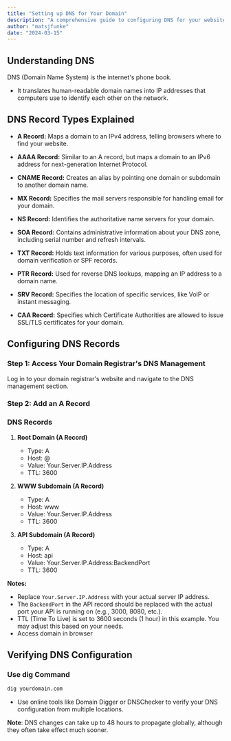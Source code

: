 ```yaml
---
title: "Setting up DNS for Your Domain"
description: "A comprehensive guide to configuring DNS for your website"
author: "matsjfunke"
date: "2024-03-15"
---
```


## Understanding DNS

DNS (Domain Name System) is the internet's phone book.

- It translates human-readable domain names into IP addresses that computers use to identify each other on the network.

## DNS Record Types Explained

- **A Record:** Maps a domain to an IPv4 address, telling browsers where to find your website.

- **AAAA Record:** Similar to an A record, but maps a domain to an IPv6 address for next-generation Internet Protocol.

- **CNAME Record:** Creates an alias by pointing one domain or subdomain to another domain name.

- **MX Record:** Specifies the mail servers responsible for handling email for your domain.

- **NS Record:** Identifies the authoritative name servers for your domain.

- **SOA Record:** Contains administrative information about your DNS zone, including serial number and refresh intervals.

- **TXT Record:** Holds text information for various purposes, often used for domain verification or SPF records.

- **PTR Record:** Used for reverse DNS lookups, mapping an IP address to a domain name.

- **SRV Record:** Specifies the location of specific services, like VoIP or instant messaging.

- **CAA Record:** Specifies which Certificate Authorities are allowed to issue SSL/TLS certificates for your domain.

## Configuring DNS Records

### Step 1: Access Your Domain Registrar's DNS Management

Log in to your domain registrar's website and navigate to the DNS management section.

### Step 2: Add an A Record

### DNS Records

1. **Root Domain (A Record)**

   - Type: A
   - Host: @
   - Value: Your.Server.IP.Address
   - TTL: 3600

2. **WWW Subdomain (A Record)**

   - Type: A
   - Host: www
   - Value: Your.Server.IP.Address
   - TTL: 3600

3. **API Subdomain (A Record)**
   - Type: A
   - Host: api
   - Value: Your.Server.IP.Address:BackendPort
   - TTL: 3600

**Notes:**

- Replace `Your.Server.IP.Address` with your actual server IP address.
- The `BackendPort` in the API record should be replaced with the actual port your API is running on (e.g., 3000, 8080, etc.).
- TTL (Time To Live) is set to 3600 seconds (1 hour) in this example. You may adjust this based on your needs.
- Access domain in browser

## Verifying DNS Configuration

### Use dig Command

```sh
dig yourdomain.com
```

- Use online tools like Domain Digger or DNSChecker to verify your DNS configuration from multiple locations.

**Note**: DNS changes can take up to 48 hours to propagate globally, although they often take effect much sooner.
